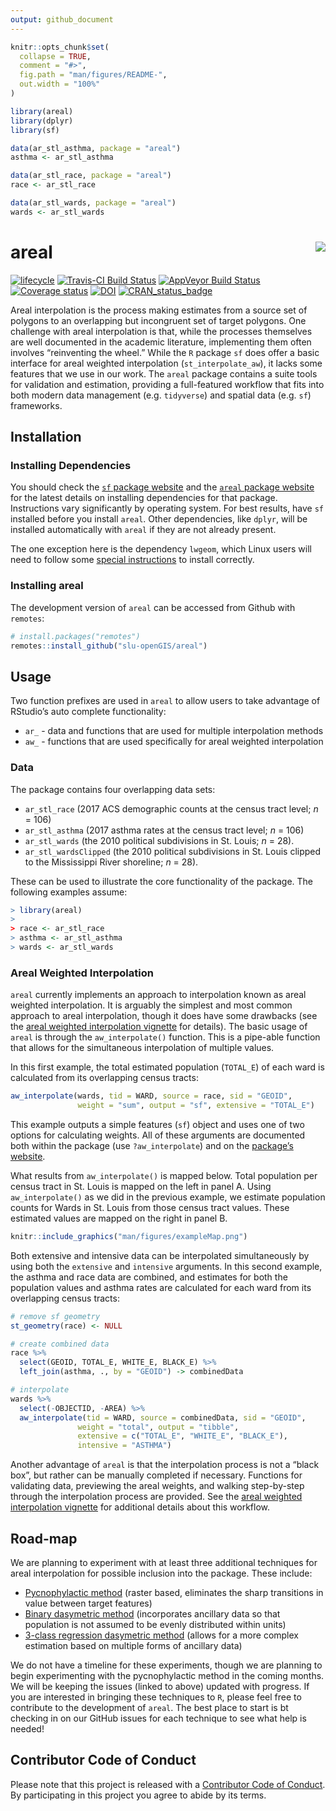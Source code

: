```yaml
---
output: github_document
---
```


<!-- README.md is generated from README.Rmd. Please edit that file -->

```r
knitr::opts_chunk$set(
  collapse = TRUE,
  comment = "#>",
  fig.path = "man/figures/README-",
  out.width = "100%"
)

library(areal)
library(dplyr)
library(sf)

data(ar_stl_asthma, package = "areal")
asthma <- ar_stl_asthma

data(ar_stl_race, package = "areal")
race <- ar_stl_race

data(ar_stl_wards, package = "areal")
wards <- ar_stl_wards
```

# areal <img src="man/figures/arealLogo.png" align="right" />

[![lifecycle](https://img.shields.io/badge/lifecycle-maturing-blue.svg)](https://www.tidyverse.org/lifecycle/#maturing)
[![Travis-CI Build Status](https://travis-ci.org/slu-openGIS/areal.svg?branch=master)](https://travis-ci.org/slu-openGIS/areal)
[![AppVeyor Build Status](https://ci.appveyor.com/api/projects/status/github/slu-openGIS/areal?branch=master&svg=true)](https://ci.appveyor.com/project/chris-prener/areal)
[![Coverage status](https://codecov.io/gh/slu-openGIS/areal/branch/master/graph/badge.svg)](https://codecov.io/github/slu-openGIS/areal?branch=master)
[![DOI](https://zenodo.org/badge/152279647.svg)](https://zenodo.org/badge/latestdoi/152279647)
[![CRAN_status_badge](http://www.r-pkg.org/badges/version/areal)](https://cran.r-project.org/package=areal)

Areal interpolation is the process making estimates from a source set of polygons to an overlapping but incongruent set of target polygons. One challenge with areal interpolation is that, while the processes themselves are well documented in the academic literature, implementing them often involves "reinventing the wheel." While the `R` package `sf` does offer a basic interface for areal weighted interpolation (`st_interpolate_aw`), it lacks some features that we use in our work. The `areal` package contains a suite tools for validation and estimation, providing a full-featured workflow that fits into both modern data management (e.g. `tidyverse`) and spatial data (e.g. `sf`) frameworks.

## Installation
### Installing Dependencies
You should check the [`sf` package website](https://r-spatial.github.io/sf/) and the [`areal` package website](https://slu-openGIS.github.io/area/) for the latest details on installing dependencies for that package. Instructions vary significantly by operating system. For best results, have `sf` installed before you install `areal`. Other dependencies, like `dplyr`, will be installed automatically with `areal` if they are not already present.

The one exception here is the dependency `lwgeom`, which Linux users will need to follow some [special instructions](https://github.com/r-spatial/lwgeom) to install correctly.

### Installing areal
The development version of `areal` can be accessed from Github with `remotes`:

```r
# install.packages("remotes")
remotes::install_github("slu-openGIS/areal")
```

## Usage 
Two function prefixes are used in `areal` to allow users to take advantage of RStudio's auto complete functionality:

* `ar_` - data and functions that are used for multiple interpolation methods
* `aw_` - functions that are used specifically for areal weighted interpolation

### Data
The package contains four overlapping data sets: 

* `ar_stl_race` (2017 ACS demographic counts at the census tract level; *n* = 106) 
* `ar_stl_asthma` (2017 asthma rates at the census tract level; *n* = 106)
* `ar_stl_wards` (the 2010 political subdivisions in St. Louis; *n* = 28). 
* `ar_stl_wardsClipped` (the 2010 political subdivisions in St. Louis clipped to the Mississippi River shoreline; *n* = 28). 

These can be used to illustrate the core functionality of the package. The following examples assume:

```r
> library(areal)
>
> race <- ar_stl_race
> asthma <- ar_stl_asthma
> wards <- ar_stl_wards
```

### Areal Weighted Interpolation
`areal` currently implements an approach to interpolation known as areal weighted interpolation. It is arguably the simplest and most common approach to areal interpolation, though it does have some drawbacks (see the [areal weighted interpolation vignette](https://slu-opengis.github.io/areal/articles/areal-weighted-interpolation.html) for details). The basic usage of `areal` is through the `aw_interpolate()` function. This is a pipe-able function that allows for the simultaneous interpolation of multiple values.

In this first example, the total estimated population (`TOTAL_E`) of each ward is calculated from its overlapping census tracts:

```r
aw_interpolate(wards, tid = WARD, source = race, sid = "GEOID", 
               weight = "sum", output = "sf", extensive = "TOTAL_E")
```

This example outputs a simple features (`sf`) object and uses one of two options for calculating weights. All of these arguments are documented both within the package (use `?aw_interpolate`) and on the [package's website](https://slu-opengis.github.io/areal/). 

What results from `aw_interpolate()` is mapped below. Total population per census tract in St. Louis is mapped on the left in panel A. Using `aw_interpolate()` as we did in the previous example, we estimate population counts for Wards in St. Louis from those census tract values. These estimated values are mapped on the right in panel B.

```r
knitr::include_graphics("man/figures/exampleMap.png")
```

Both extensive and intensive data can be interpolated simultaneously by using both the `extensive` and `intensive` arguments. In this second example, the asthma and race data are combined, and estimates for both the population values and asthma rates are calculated for each ward from its overlapping census tracts:

```r
# remove sf geometry
st_geometry(race) <- NULL

# create combined data
race %>%
  select(GEOID, TOTAL_E, WHITE_E, BLACK_E) %>%
  left_join(asthma, ., by = "GEOID") -> combinedData

# interpolate
wards %>%
  select(-OBJECTID, -AREA) %>%
  aw_interpolate(tid = WARD, source = combinedData, sid = "GEOID", 
               weight = "total", output = "tibble", 
               extensive = c("TOTAL_E", "WHITE_E", "BLACK_E"),
               intensive = "ASTHMA")
```

Another advantage of `areal` is that the interpolation process is not a "black box", but rather can be manually completed if necessary. Functions for validating data, previewing the areal weights, and walking step-by-step through the interpolation process are provided. See the [areal weighted interpolation vignette](https://slu-opengis.github.io/areal/articles/areal-weighted-interpolation.html) for additional details about this workflow.

## Road-map 
We are planning to experiment with at least three additional techniques for areal interpolation for possible inclusion into the package. These include:

- [Pycnophylactic method](https://github.com/slu-openGIS/areal/issues/1) (raster based, eliminates the sharp transitions in value between target features)
- [Binary dasymetric method](https://github.com/slu-openGIS/areal/issues/2) (incorporates ancillary data so that population is not assumed to be evenly distributed within units)
- [3-class regression dasymetric method](https://github.com/slu-openGIS/areal/issues/3) (allows for a more complex estimation based on multiple forms of ancillary data)

We do not have a timeline for these experiments, though we are planning to begin experimenting with the pycnophylactic method in the coming months. We will be keeping the issues (linked to above) updated with progress. If you are interested in bringing these techniques to `R`, please feel free to contribute to the development of `areal`. The best place to start is bt checking in on our GitHub issues for each technique to see what help is needed!

## Contributor Code of Conduct
Please note that this project is released with a [Contributor Code of Conduct](.github/CODE_OF_CONDUCT.md). By participating in this project you agree to abide by its terms.
